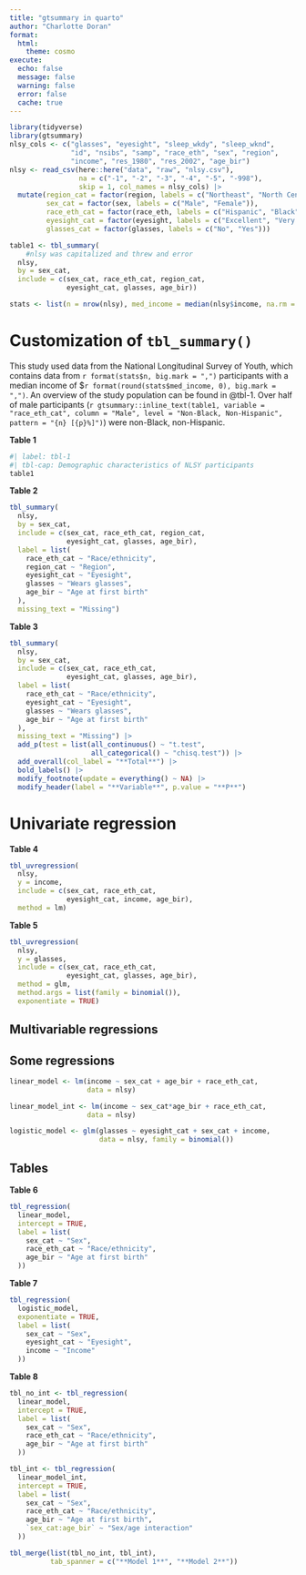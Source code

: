 ```yaml
---
title: "gtsummary in quarto"
author: "Charlotte Doran"
format:
  html:
    theme: cosmo
execute: 
  echo: false
  message: false
  warning: false
  error: false
  cache: true
---
```


```r
library(tidyverse)
library(gtsummary)
nlsy_cols <- c("glasses", "eyesight", "sleep_wkdy", "sleep_wknd", 
               "id", "nsibs", "samp", "race_eth", "sex", "region", 
               "income", "res_1980", "res_2002", "age_bir")
nlsy <- read_csv(here::here("data", "raw", "nlsy.csv"), 
                 na = c("-1", "-2", "-3", "-4", "-5", "-998"),
                 skip = 1, col_names = nlsy_cols) |> 
  mutate(region_cat = factor(region, labels = c("Northeast", "North Central", "South", "West")),
         sex_cat = factor(sex, labels = c("Male", "Female")),
         race_eth_cat = factor(race_eth, labels = c("Hispanic", "Black", "Non-Black, Non-Hispanic")),
         eyesight_cat = factor(eyesight, labels = c("Excellent", "Very good", "Good", "Fair", "Poor")),
         glasses_cat = factor(glasses, labels = c("No", "Yes"))) 

table1 <- tbl_summary(
	#nlsy was capitalized and threw and error
  nlsy,
  by = sex_cat,
  include = c(sex_cat, race_eth_cat, region_cat,
              eyesight_cat, glasses, age_bir))

stats <- list(n = nrow(nlsy), med_income = median(nlsy$income, na.rm = TRUE))
```

# Customization of `tbl_summary()`

This study used data from the National Longitudinal Survey of Youth, which contains data from `r format(stats$n, big.mark = ",")` participants with a median income of \$`r format(round(stats$med_income, 0), big.mark = ",")`. An overview of the study population can be found in @tbl-1. Over half of male participants (`r gtsummary::inline_text(table1, variable = "race_eth_cat", column = "Male", level = "Non-Black, Non-Hispanic", pattern = "{n} [{p}%]")`) were non-Black, non-Hispanic.

**Table 1**

```r
#| label: tbl-1
#| tbl-cap: Demographic characteristics of NLSY participants
table1
```

**Table 2**

```r
tbl_summary(
  nlsy,
  by = sex_cat,
  include = c(sex_cat, race_eth_cat, region_cat,
              eyesight_cat, glasses, age_bir),
  label = list(
    race_eth_cat ~ "Race/ethnicity",
    region_cat ~ "Region",
    eyesight_cat ~ "Eyesight",
    glasses ~ "Wears glasses",
    age_bir ~ "Age at first birth"
  ),
  missing_text = "Missing")
```

**Table 3**

```r
tbl_summary(
  nlsy,
  by = sex_cat,
  include = c(sex_cat, race_eth_cat,
              eyesight_cat, glasses, age_bir),
  label = list(
    race_eth_cat ~ "Race/ethnicity",
    eyesight_cat ~ "Eyesight",
    glasses ~ "Wears glasses",
    age_bir ~ "Age at first birth"
  ),
  missing_text = "Missing") |> 
  add_p(test = list(all_continuous() ~ "t.test", 
                    all_categorical() ~ "chisq.test")) |> 
  add_overall(col_label = "**Total**") |> 
  bold_labels() |> 
  modify_footnote(update = everything() ~ NA) |> 
  modify_header(label = "**Variable**", p.value = "**P**")
```

# Univariate regression

**Table 4**

```r
tbl_uvregression(
  nlsy, 
  y = income,
  include = c(sex_cat, race_eth_cat,
              eyesight_cat, income, age_bir),
  method = lm)
```

**Table 5**

```r
tbl_uvregression(
  nlsy, 
  y = glasses,
  include = c(sex_cat, race_eth_cat,
              eyesight_cat, glasses, age_bir),
  method = glm,
  method.args = list(family = binomial()),
  exponentiate = TRUE)
```

## Multivariable regressions

## Some regressions

```r
linear_model <- lm(income ~ sex_cat + age_bir + race_eth_cat, 
                   data = nlsy)
```

```r
linear_model_int <- lm(income ~ sex_cat*age_bir + race_eth_cat, 
                   data = nlsy)
```

```r
logistic_model <- glm(glasses ~ eyesight_cat + sex_cat + income, 
                      data = nlsy, family = binomial())
```

## Tables

**Table 6**

```r
tbl_regression(
  linear_model, 
  intercept = TRUE,
  label = list(
    sex_cat ~ "Sex",
    race_eth_cat ~ "Race/ethnicity",
    age_bir ~ "Age at first birth"
  ))
```

**Table 7**

```r
tbl_regression(
  logistic_model, 
  exponentiate = TRUE,
  label = list(
    sex_cat ~ "Sex",
    eyesight_cat ~ "Eyesight",
    income ~ "Income"
  ))
```

**Table 8**

```r
tbl_no_int <- tbl_regression(
  linear_model, 
  intercept = TRUE,
  label = list(
    sex_cat ~ "Sex",
    race_eth_cat ~ "Race/ethnicity",
    age_bir ~ "Age at first birth"
  ))

tbl_int <- tbl_regression(
  linear_model_int, 
  intercept = TRUE,
  label = list(
    sex_cat ~ "Sex",
    race_eth_cat ~ "Race/ethnicity",
    age_bir ~ "Age at first birth",
    `sex_cat:age_bir` ~ "Sex/age interaction"
  ))
```

```r
tbl_merge(list(tbl_no_int, tbl_int), 
          tab_spanner = c("**Model 1**", "**Model 2**"))
```
